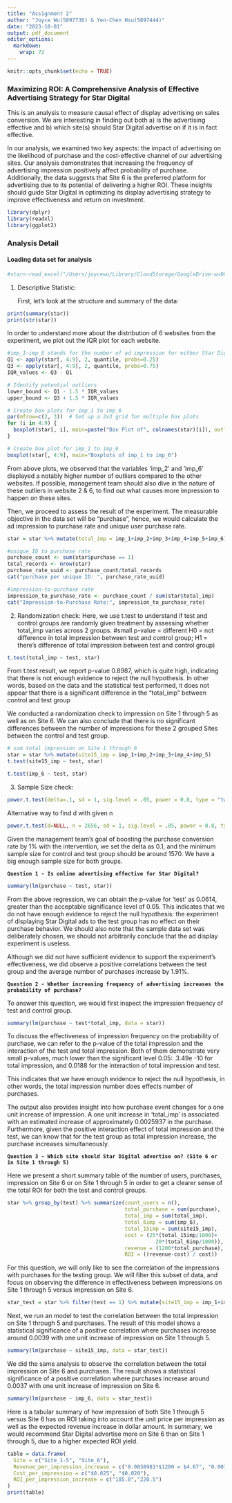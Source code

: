 ```yaml
---
title: "Assignment 2"
author: "Joyce Wu(5897736) & Yen-Chen Hsu(5897444)"
date: "2023-10-01"
output: pdf_document
editor_options: 
  markdown: 
    wrap: 72
---
```


```r
knitr::opts_chunk$set(echo = TRUE)
```

### Maximizing ROI: A Comprehensive Analysis of Effective Advertising Strategy for Star Digital

This is an analysis to measure causal effect of display advertising on
sales conversion. We are interesting in finding out both a) is the
advertising effective and b) which site(s) should Star Digital advertise
on if it is in fact effective.

In our analysis, we examined two key aspects: the impact of advertising
on the likelihood of purchase and the cost-effective channel of our
advertising sites. Our analysis demonstrates that increasing the
frequency of advertising impression positively affect probability of
purchase. Additionally, the data suggests that Site 6 is the preferred
platform for advertising due to its potential of delivering a higher
ROI. These insights should guide Star Digital in optimizing its display
advertising strategy to improve effectiveness and return on investment.

```r
library(dplyr)
library(readxl)
library(ggplot2)
```

### Analysis Detail

#### Loading data set for analysis

```r
#star<-read_excel("/Users/joycewu/Library/CloudStorage/GoogleDrive-wu001370@umn.edu/My Drive/Fall/Inference/Assignment 2/Star Digital Dataset.xls", na="NA", col_names = TRUE)
```

1.  Descriptive Statistic:

    First, let's look at the structure and summary of the data:

```r
print(summary(star))
print(str(star))
```

In order to understand more about the distribution of 6 websites from
the experiment, we plot out the IQR plot for each website.

```r
#imp_1~imp_6 stands for the number of ad impression for either Star Digital or charity
Q1 <- apply(star[, 4:9], 2, quantile, probs=0.25)
Q3 <- apply(star[, 4:9], 2, quantile, probs=0.75)
IQR_values <- Q3 - Q1

# Identify potential outliers
lower_bound <- Q1 - 1.5 * IQR_values
upper_bound <- Q3 + 1.5 * IQR_values

# Create box plots for imp_1 to imp_6
par(mfrow=c(2, 3))  # Set up a 2x3 grid for multiple box plots
for (i in 4:9) {
  boxplot(star[, i], main=paste("Box Plot of", colnames(star)[i]), outline=FALSE)
}
```

```r
# Create box plot for imp_1 to imp_6
boxplot(star[, 4:9], main="Boxplots of imp_1 to imp_6")
```

From above plots, we observed that the variables 'imp_2' and 'imp_6'
displayed a notably higher number of outliers compared to the other
websites. If possible, management team should also dive in the nature of
these outliers in website 2 & 6, to find out what causes more impression
to happen on these sites.

Then, we proceed to assess the result of the experiment. The measurable
objective in the data set will be "purchase", hence, we would calculate
the ad impression to purchase rate and unique user purchase rate.

```r
star = star %>% mutate(total_imp = imp_1+imp_2+imp_3+imp_4+imp_5+imp_6)

#unique ID to purchase rate
purchase_count <- sum(star$purchase == 1)
total_records <- nrow(star)
purchase_rate_uuid <- purchase_count/total_records
cat("purchase per unique ID: ", purchase_rate_uuid)
```

```r
#impression-to-purchase rate
impression_to_purchase_rate <- purchase_count / sum(star$total_imp)
cat("Impression-to-Purchase Rate:", impression_to_purchase_rate)
```

2.  Randomization check: Here, we use t.test to understand if test and
    control groups are randomly given treatment by assessing whether
    total_imp varies across 2 groups. #small p-value = different H0 =
    not difference in total impression between test and control group;
    H1 = there's difference of total impression between test and control
    group)

```r
t.test(total_imp ~ test, star)
```

From t.test result, we report p-value 0.8987, which is quite high,
indicating that there is not enough evidence to reject the null
hypothesis. In other words, based on the data and the statistical test
performed, it does not appear that there is a significant difference in
the "total_imp" between control and test group

We conducted a randomization check to impression on Site 1 through 5 as
well as on Site 6. We can also conclude that there is no significant
differences between the number of impressions for these 2 grouped Sites
between the control and test group.

```r
# sum total impression on Site 1 through 6
star = star %>% mutate(site15_imp = imp_1+imp_2+imp_3+imp_4+imp_5)
t.test(site15_imp ~ test, star)
```

```r
t.test(imp_6 ~ test, star)
```

3.  Sample Size check:

```r
power.t.test(delta=.1, sd = 1, sig.level = .05, power = 0.8, type = "two.sample",alternative = "two.sided")
```
Alternative way to find d with given n
```r
power.t.test(d=NULL, n = 2656, sd = 1, sig.level = .05, power = 0.8, type = "two.sample",alternative = "two.sided")
```

Given the management team's goal of boosting the purchase conversion
rate by 1% with the intervention, we set the delta as 0.1, and the
minimum sample size for control and test group should be around 1570. We
have a big enough sample size for both groups.

**`Question 1 - Is online advertising effective for Star Digital?`**

```r
summary(lm(purchase ~ test, star))
```

From the above regression, we can obtain the p-value for 'test' as
0.0614, greater than the acceptable significance level of 0.05. This
indicates that we do not have enough evidence to reject the null
hypothesis: the experiment of displaying Star Digital ads to the test
group has no effect on their purchase behavior. We should also note that
the sample data set was deliberately chosen, we should not arbitrarily
conclude that the ad display experiment is useless.

Although we did not have sufficient evidence to support the experiment's
effectiveness, we did observe a positive correlations between the test
group and the average number of purchases increase by 1.91%.

**`Question 2 - Whether increasing frequency of advertising increases the probability of purchase?`**

To answer this question, we would first inspect the impression frequency
of test and control group.

```r
summary(lm(purchase ~ test*total_imp, data = star))
```

To discuss the effectiveness of impression frequency on the probability
of purchase, we can refer to the p-value of the total impression and the
interaction of the test and total impression. Both of them demonstrate
very small p-values, much lower than the significant level 0.05: .3.49e
-10 for total impression, and 0.0188 for the interaction of total
impression and test.

This indicates that we have enough evidence to reject the null
hypothesis, in other words, the total impression number does effects
number of purchases.

The output also provides insight into how purchase event changes for a
one unit increase of impression. A one unit increase in 'total_imp' is
associated with an estimated increase of approximately 0.0025937 in the
purchase. Furthermore, given the positive interaction effect of total
impression and the test, we can know that for the test group as total
impression increase, the purchase increases simultaneously.

**`Question 3 - Which site should Star Digital advertise on? (Site 6 or in Site 1 through 5)`**

Here we present a short summary table of the number of users, purchases,
impression on Site 6 or on Site 1 through 5 in order to get a clearer
sense of the total ROI for both the test and control groups.

```r
star %>% group_by(test) %>% summarize(count_users = n(), 
                                      total_purchase = sum(purchase),
                                      total_imp = sum(total_imp), 
                                      total_6imp = sum(imp_6),
                                      total_15imp = sum(site15_imp),
                                      cost = (25*(total_15imp/1000)+
                                                20*(total_6imp/1000)),
                                      revenue = (1200*total_purchase),
                                      ROI = ((revenue-cost) / cost))
```

For this question, we will only like to see the correlation of the
impressions with purchases for the testing group. We will filter this
subset of data, and focus on observing the difference in effectiveness
between impressions on Site 1 through 5 versus impression on Site 6.

```r
star_test = star %>% filter(test == 1) %>% mutate(site15_imp = imp_1+imp_2+imp_3+imp_4+imp_5)
```

Next, we run an model to test the correlation between the total
impression on Site 1 through 5 and purchases. The result of this model
shows a statistical significance of a positive correlation where
purchases increase around 0.0039 with one unit increase of impression on
Site 1 through 5.

```r
summary(lm(purchase ~ site15_imp, data = star_test))
```

We did the same analysis to observe the correlation between the total
impression on Site 6 and purchases. The result shows a statistical
significance of a positive correlation where purchases increase around
0.0037 with one unit increase of impression on Site 6.

```r
summary(lm(purchase ~ imp_6, data = star_test))
```

Here is a tabular summary of how impression of both Site 1 through 5
versus Site 6 has on ROI taking into account the unit price per
impression as well as the expected revenue increase in dollar amount. In
summary, we would recommend Star Digital advertise more on Site 6 than
on Site 1 through 5, due to a higher expected ROI yield.

```r
table = data.frame(
  Site = c("Site_1-5", "Site_6"),
  Revenue_per_impression_increase = c("0.0038981*$1200 = $4.67", "0.0036950*$1200 = $4.43"),
  Cost_per_impression = c("$0.025", "$0.020"),
  ROI_per_impression_increase = c("185.8","220.5")
)
print(table)
```
